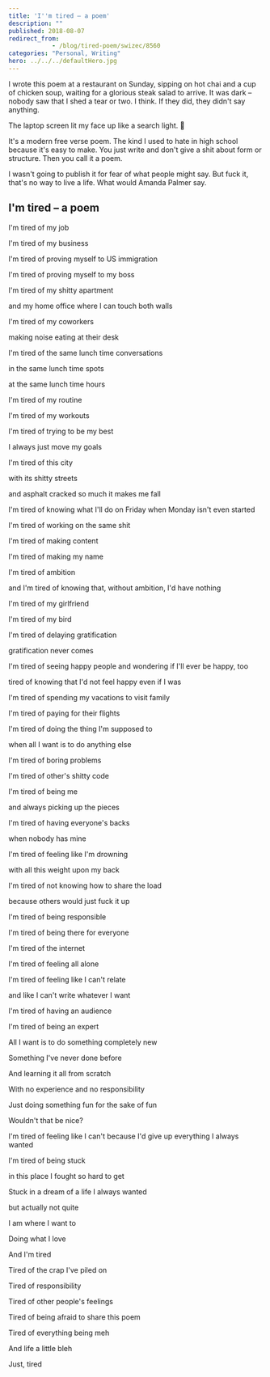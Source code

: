 ```yaml
---
title: 'I''m tired – a poem'
description: ""
published: 2018-08-07
redirect_from: 
            - /blog/tired-poem/swizec/8560
categories: "Personal, Writing"
hero: ../../../defaultHero.jpg
---
```

I wrote this poem at a restaurant on Sunday, sipping on hot chai and a cup of chicken soup, waiting for a glorious steak salad to arrive. It was dark – nobody saw that I shed a tear or two. I think. If they did, they didn&#x27;t say anything.



The laptop screen lit my face up like a search light. 🤔



It&#x27;s a modern free verse poem. The kind I used to hate in high school because it&#x27;s easy to make. You just write and don&#x27;t give a shit about form or structure. Then you call it a poem.



I wasn&#x27;t going to publish it for fear of what people might say. But fuck it, that&#x27;s no way to live a life. What would Amanda Palmer say.



## I&#x27;m tired – a poem



I&#x27;m tired of my job



I&#x27;m tired of my business



I&#x27;m tired of proving myself to US immigration



I&#x27;m tired of proving myself to my boss



I&#x27;m tired of my shitty apartment



and my home office where I can touch both walls



I&#x27;m tired of my coworkers



making noise eating at their desk



I&#x27;m tired of the same lunch time conversations



in the same lunch time spots



at the same lunch time hours



I&#x27;m tired of my routine



I&#x27;m tired of my workouts



I&#x27;m tired of trying to be my best



I always just move my goals



I&#x27;m tired of this city



with its shitty streets



and asphalt cracked so much it makes me fall



I&#x27;m tired of knowing what I&#x27;ll do on Friday when Monday isn&#x27;t even started



I&#x27;m tired of working on the same shit



I&#x27;m tired of making content



I&#x27;m tired of making my name



I&#x27;m tired of ambition



and I&#x27;m tired of knowing that, without ambition, I&#x27;d have nothing



I&#x27;m tired of my girlfriend



I&#x27;m tired of my bird



I&#x27;m tired of delaying gratification



gratification never comes



I&#x27;m tired of seeing happy people and wondering if I&#x27;ll ever be happy, too



tired of knowing that I&#x27;d not feel happy even if I was



I&#x27;m tired of spending my vacations to visit family



I&#x27;m tired of paying for their flights



I&#x27;m tired of doing the thing I&#x27;m supposed to



when all I want is to do anything else



I&#x27;m tired of boring problems



I&#x27;m tired of other&#x27;s shitty code



I&#x27;m tired of being me



and always picking up the pieces



I&#x27;m tired of having everyone&#x27;s backs



when nobody has mine



I&#x27;m tired of feeling like I&#x27;m drowning



with all this weight upon my back



I&#x27;m tired of not knowing how to share the load



because others would just fuck it up



I&#x27;m tired of being responsible



I&#x27;m tired of being there for everyone



I&#x27;m tired of the internet



I&#x27;m tired of feeling all alone



I&#x27;m tired of feeling like I can&#x27;t relate



and like I can&#x27;t write whatever I want



I&#x27;m tired of having an audience



I&#x27;m tired of being an expert



All I want is to do something completely new



Something I&#x27;ve never done before



And learning it all from scratch



With no experience and no responsibility



Just doing something fun for the sake of fun



Wouldn&#x27;t that be nice?



I&#x27;m tired of feeling like I can&#x27;t because I&#x27;d give up everything I always wanted



I&#x27;m tired of being stuck



in this place I fought so hard to get



Stuck in a dream of a life I always wanted



but actually not quite



I am where I want to



Doing what I love



And I&#x27;m tired



Tired of the crap I&#x27;ve piled on



Tired of responsibility



Tired of other people&#x27;s feelings



Tired of being afraid to share this poem



Tired of everything being meh



And life a little bleh



Just, tired
